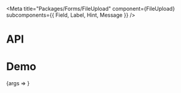 
<Meta
  title="Packages/Forms/FileUpload"
  component={FileUpload}
  subcomponents={{ Field, Label, Hint, Message }}
/>

# API

<ArgsTable />

# Demo

<Canvas>
  <Story
    name="FileUpload"
    args={{
      children: 'Drag files here or click to upload',
      label: 'Label',
      isLabelRegular: false,
      isLabelHidden: false,
      hasHint: true,
      hint: 'Hint',
      hasMessage: true,
      message: 'Message'
    }}
    argTypes={{
      label: { name: 'children', table: { category: 'Label' } },
      isLabelRegular: { name: 'isRegular', table: { category: 'Label' } },
      isLabelHidden: { name: 'hidden', table: { category: 'Label' } },
      hint: { name: 'children', table: { category: 'Hint' } },
      message: { name: 'children', table: { category: 'Message' } },
      validation: {
        control: { type: 'radio', options: ['success', 'warning', 'error'] },
        table: { category: 'Message' }
      },
      hasHint: { table: { category: 'Story' } },
      hasMessage: { table: { category: 'Story' } }
    }}
  >
    {args => <FileUploadStory {...args} />}
  </Story>
</Canvas>
